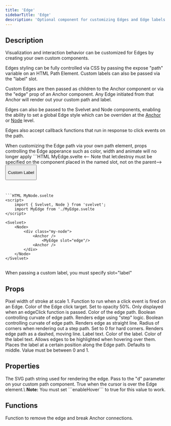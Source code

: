 ```yaml
---
title: 'Edge'
sidebarTitle: 'Edge'
description: 'Optional component for customizing Edges and Edge labels'
---
```


## Description

Visualization and interaction behavior can be customized for Edges by creating your own custom components.

Edges styling can be fully controlled via CSS by passing the expose "path" variable on an HTML Path Element. Custom labels can also be passed via the "label" slot.

Custom Edges are then passed as children to the Anchor component or via the "edge" prop of an Anchor component. Any Edge initiated from that Anchor will render out your custom path and label.

Edges can also be passed to the Svelvet and Node components, enabling the ability to set a global Edge style which can be overriden at the [Anchor](/components/anchor) or [Node](/components/node) level.

Edges also accept callback functions that run in response to click events on the path.

<Warning>
	When customizing the Edge path via your own path element, props controlling the Edge apperance
	such as color, width and animate will no longer apply
</Warning>

<CodeGroup>
```HTML MyEdge.svelte
<script>
	import { Edge } from 'svelvet';
</script>

<Edge let:path let:destroy edgeClick="{() => alert('Edge clicked')}" step>
	<path d={path} />
	<-- Note that let:destroy must be specified on the component placed in the named slot, not on the parent-->
	<button on:click={destroy} let:destroy slot="label">
		<p>Custom Label</p>
	</button>
</Edge>

<style>
	path {
		stroke: rgb(246, 231, 20);
		stroke-width: 4px;
	}
</style>

````


```HTML MyNode.svelte
<script>
	import { Svelvet, Node } from 'svelvet';
    import MyEdge from './MyEdge.svelte
</script>

<Svelvet>
    <Node>
        <div class="my-node">
            <Anchor />
				<MyEdge slot="edge"/>
			<Anchor />
        </div>
    </Node>
</Svelvet>
````

</CodeGroup>

##

<Note>When passing a custom label, you must specify slot="label"</Note>

## Props

<ResponseField name="width" type="number" default="2">
	Pixel width of stroke at scale 1.
</ResponseField>
<ResponseField name="edgeClick" type="(() => void) | null" default="null">
	Function to run when a click event is fired on an Edge.
</ResponseField>
<ResponseField name="targetColor" type="CSSColorString">
	Color of the Edge click target. Set to opacity 50%. Only displayed when an edgeClick function is
	passed.
</ResponseField>
<ResponseField name="color" type="CSS Color String" default="theme dependent">
	Color of the edge path.
</ResponseField>
<ResponseField name="straight" type="boolean" default="false">
	Boolean controlling curvate of edge path. Renders edge using "step" logic.
</ResponseField>

<ResponseField name="step" type="boolean" default="false">
	Boolean controlling curvate of edge path. Renders edge as straight line.
</ResponseField>
<ResponseField name="cornerRadius" type="number" default="8">
	Radius of corners when rendering out a step path. Set to 0 for hard corners.
</ResponseField>
<ResponseField name="animate" type="boolean" default="false">
	Renders edge path as a dashed, moving line.
</ResponseField>
<ResponseField name="label" type="string">
	Label text.
</ResponseField>
<ResponseField name="labelColor" type="CSS Color String" default="theme dependent">
	Color of the label.
</ResponseField>
<ResponseField name="textColor" type="CSS Color String" default="theme dependent">
	Color of the label text.
</ResponseField>
<ResponseField name="enableHover" type="boolean" default="false">
	Allows edges to be highlighted when hovering over them.
</ResponseField>
<ResponseField name="labelPosition" type="number" default="0.5">
	Places the label at a certain position along the Edge path. Defaults to middle. Value must be
	between 0 and 1.
</ResponseField>

## Properties

<ResponseField name="let:path" type="string">
	The SVG path string used for rendering the edge. Pass to the "d" parameter on your custom path
	component.
</ResponseField>

<ResponseField name="let:hovering" type="boolean">
	True when the cursor is over the Edge element.\
	<b>Note:</b> You must set ```enableHover``` to true for this value to work.
</ResponseField>

## Functions

<ResponseField name="let:destroy" type="function">
	Function to remove the edge and break Anchor connections.
</ResponseField>
